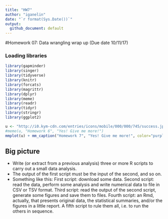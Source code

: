 ```yaml
---
title: "HW7"
author: "iganelin"
date: "`r format(Sys.Date())`"
output:
  github_document: default
---
```


#Homework 07: Data wrangling wrap up (Due date 10/11/17)

### Loading libraries
```r
library(gapminder)
library(singer)
library(tidyverse)
library(knitr)
library(forcats)
library(magrittr)
library(dplyr)
library(meme)
library(readr)
library(tidyr)
library(stringr)
library(ggplot2)
```

```r
u <- "http://i0.kym-cdn.com/entries/icons/mobile/000/000/745/success.jpg"
#meme(u, "Homework 6", "Yes! Give me more!")
mmplot(u) + mm_caption("Homework 7", "Yes! Give me more!", color="purple")
```

## Big picture

- Write (or extract from a previous analysis) three or more R scripts to carry out a small data analysis.
- The output of the first script must be the input of the second, and so on.
- Something like this:
        First script: download some data.
        Second script: read the data, perform some analysis and write numerical data to file in CSV or TSV format.
        Third script: read the output of the second script, generate some figures and save them to files.
        Fourth script: an Rmd, actually, that presents original data, the statistical summaries, and/or the figures in a little report.
        A fifth script to rule them all, i.e. to run the others in sequence.

